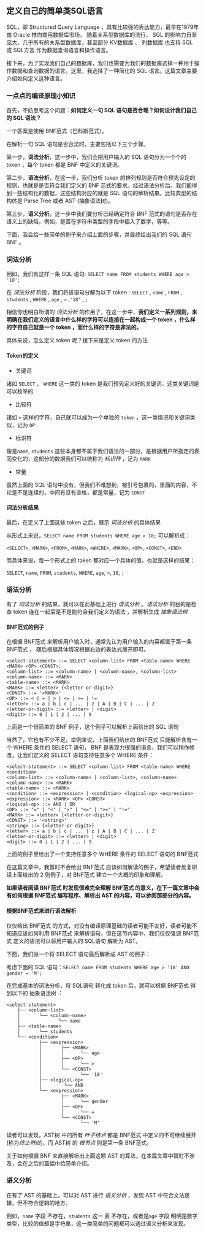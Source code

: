 \newpage{}

## 定义自己的简单类SQL语言 {#designing-a-pseudo-sql}

SQL，即 Structured Query Language ，具有比较强的表达能力，最早在1979年由 Oracle 推向商用数据库市场。
随着关系型数据库的流行， SQL 的影响力日渐庞大，几乎所有的关系型数据库，甚至部分 KV数据库 、 列数据库 也支持 SQL 或 SQL方言 作为数据查询语言和操作语言。

接下来，为了实现我们自己的数据库，我们也需要为我们的数据库选择一种用于操作数据和查询数据的语言。这里，我选择了一种简化的 SQL 语言。这篇文章主要介绍如何定义这种语言。

### 一点点的编译原理小知识 {#intro-to-compiler-design}
首先，不妨思考这个问题：**如何定义一句 SQL 语句是否合理？如何设计我们自己的 SQL 语法？**

一个答案是使用 BNF范式（巴科斯范式）。

在解析一句 SQL 语句是否合法时，主要包括以下三个步骤。

第一步，**词法分析**，这一步中，我们会把用户输入的 SQL 语句分为一个个的 token ，每个 token 都是 BNF 中定义的关键词。

第二步，**语法分析**，在这一步，我们分析 token 的排列规则是否符合预先设定的规则，也就是是否符合我们定义的 BNF 范式的要求。经过语法分析后，我们能得到一些结构化的数据，这些结构对应的就是 SQL 语句的解析结果。比较典型的结构体是 Parse Tree 或者 AST (抽象语法树)。

第三步，**语义分析**，这一步中我们要分析已经确定符合 BNF 范式的语句是否存在语义上的缺陷，例如，是否在字符串类型的字段中插入了数字，等等。

下面，我会给一些简单的例子来介绍上面的步骤，并最终给出我们的 SQL 语句 BNF 。

### 词法分析 {#lexical-analysis}

例如，我们有这样一条 SQL 语句: `SELECT name FROM students WHERE age > '18';`

在 *词法分析* 阶段，我们将该语句分解为以下 token : `SELECT` , `name` , `FROM` , `students` , `WHERE` , `age` , `>` ,`'18'` , `;`

相信你也明白所谓的 *词法分析* 的作用了，在这一步中，**我们定义一系列规则，来明确在我们定义的语言中什么样的字符可以连接在一起构成一个 token ，什么样的字符自己就是一个 token ，而什么样的字符是非法的。**

具体来说，怎么定义 token 呢？接下来是定义 token 的方法

#### Token的定义 {#defination-of-token}

- 关键词

诸如 `SELECT` 、 `WHERE` 这一类的 token 是我们预先定义好的关键词，这类关键词是可以枚举的

- 比较符

诸如 `>` 这样的字符，自己就可以成为一个单独的 `token` ，这一类情况和关键词类似，记为 `OP`

- 标识符

像是`name`, `students` 这些本身都不属于我们语法的一部分，是根据用户所指定的表而变化的，这部分的数据我们可以统称为 *标识符* ，记为 `MARK` 

- 常量

虽然上面的 SQL 语句中没有，但我们不难想到，被引号包裹的，里面的内容，不论是不是连续的，中间有没有空格，都是常量，记为 `CONST`


#### 词法分析结果 {#result-of-lexcal-analysis}

最后，在定义了上面这些 token 之后，展示 *词法分析* 的具体结果

从形式上来说，`SELECT name FROM students WHERE age > 18;` 可以解析成：

`<SELECT>`, `<MARK>`, `<FROM>`, `<MARK>`, `<WHERE>`, `<MARK>`, `<OP>`, `<CONST>`, `<END>`

而具体来说，每一个形式上的 token 都对应一个具体的值，也就是这样的结果：

`SELECT`, `name`, `FROM`, `students`, `WHERE`, `age`, `>`, `18`, `;`

### 语法分析 {#syntactic-analysis}

有了 *词法分析* 的结果，就可以在此基础上进行 *语法分析* 。*语法分析* 的目的是检查 token 连在一起后是不是能符合我们定义的语法 ，并解析生成 *抽象语法树*

#### BNF范式的例子 {#example-of-bnf}

在根据 BNF范式 来解析用户输入时，通常先认为用户输入的内容都属于第一条 BNF范式 ， 随后根据具体情况根据右边的表达式展开即可。

```
<select-statement> ::= SELECT <column-list> FROM <table-name> WHERE <MARK> <OP> <CONST>;
<column-list> ::= <column-name> | <column-name>, <column-list>
<column-name> ::= <MARK>
<table-name> ::= <MARK>
<MARK> ::= <letter> {<letter-or-digit>}
<CONST> ::= '<MARK>'
<OP> ::= < | = | > | <= | >= | !=
<letter> ::= a | b | c | ... | z | A | B | C | ... | Z
<letter-or-digit> ::= <letter> | <digit>
<digit> ::= 0 | 1 | 2 | ... | 9
```

上面是一个很简单的 BNF 例子，这个例子可以解析上面给出的 SQL 语句

当然了，它也有不少不足，举例来说，上面我们给出的 BNF范式 只能解析含有一个 WHERE 条件的 SELECT 语句， BNF 是表现力很强的语言，我们可以稍作修改，让我们定义的 SELECT 语句支持任意多个 WHERE 条件：

```
<select-statement> ::= SELECT <column-list> FROM <table-name> WHERE <condition>
<column-list> ::= <column-name> | <column-list>, <column-name>
<column-name> ::= <MARK>
<table-name> ::= <MARK>
<condition> ::= <expression> | <condition> <logical-op> <expression>
<expression> ::= <MARK> <OP> <CONST>
<logical-op> ::= AND | OR
<OP> ::= "=" | "<" | ">" | "<=" | ">=" | "!="
<MARK> ::= <letter> {<letter-or-digit>}
<CONST> ::= '<string>'
<string> ::= {<letter-or-digit>}
<letter> ::= a | b | c | ... | z | A | B | C | ... | Z
<letter-or-digit> ::= <letter> | <digit>
<digit> ::= 0 | 1 | 2 | ... | 9
```

上面的例子里给出了一个支持任意多个 WHERE 条件的 SELECT 语句的 BNF范式

在这篇文章中，我暂时不会给出 BNF范式 应该如何解读的例子，希望读者反复研读上面给出的 2 则例子，对 BNF范式 建立一个大概的印象和理解。

**如果读者阅读 BNF范式 时发现很难完全理解 BNF范式 的意义，在下一篇文章中会有如何根据 BNF范式 编写程序、解析出 AST 的内容，可以参阅那部分的内容。**

#### 根据BNF范式来进行语法解析 {#parsing-with-bnf}

仅仅给出 BNF范式 的方式，对没有编译原理基础的读者可能不友好，读者可能不知道应该如何利用 BNF范式 来解析语句，但在这节内容中，我们仅仅强调 BNF范式 定义的语法可以将用户输入的 SQL语句 解析为 AST。

下面，我们做一个将 SELECT 语句最后解析成 AST 的例子：

考虑下面的 SQL 语句：`SELECT name FROM students WHERE age > '18' AND gender = 'M';`

在完成基本的词法分析，将 SQL语句 转化成 token 后，就可以根据 BNF范式 得到以下的 抽象语法树 ：

```
<select-statement>
    ├── <column-list>
    │       └── <column-name>
    │              └── name
    ├── <table-name>
    │       └── students
    └── <condition>
            ├── <expression>
            │       ├── <MARK>
            │       │      └── age
            │       ├── <OP>
            │       │      └── >
            │       └── <CONST>
            │              └── '18'
            ├── <logical-op>
            │        └── AND
            └── <expression>
                    ├── <MARK>
                    │      └── gender
                    ├── <OP>
                    │      └── =
                    └── <CONST>
                           └── 'M'
```

读者可以发现，AST树 中的所有 *叶子结点* 都是 BNF范式 中定义的不可继续展开(称为*终止符*)的，而 AST树 的 *根节点* 则是第一条 BNF范式。

关于如何根据 BNF 来直接解析出上面这颗 AST 的算法，在本篇文章中暂时不涉及，会在之后的篇幅中给简单介绍。

### 语义分析 {#semantic-analysis}

在有了 AST 的基础上，可以对 AST 进行 *语义分析* ，发现 AST 中符合文法逻辑，但不符合逻辑的地方。

例如，`name` 字段 不存在，`students` 这一 表 不存在，或者是`age` 字段 明明是数字类型，比较的值却是字符串，这一类简单的问题都可以通过语义分析来发现。
